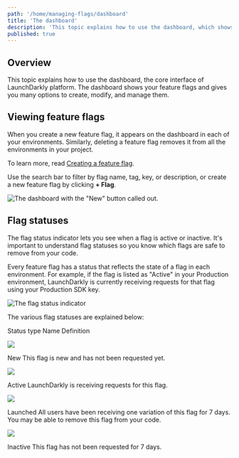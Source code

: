 ```yaml
---
path: '/home/managing-flags/dashboard'
title: 'The dashboard'
description: 'This topic explains how to use the dashboard, which shows your feature flags and gives you many options to create, modify, and manage them.'
published: true
---
```


## Overview

This topic explains how to use the dashboard, the core interface of LaunchDarkly platform. The dashboard shows your feature flags and gives you many options to create, modify, and manage them.

## Viewing feature flags

When you create a new feature flag, it appears on the dashboard in each of your environments. Similarly, deleting a feature flag removes it from all the environments in your project.

To learn more, read [Creating a feature flag](/home/getting-started/feature-flags).

Use the search bar to filter by flag name, tag, key, or description, or create a new feature flag by clicking **+ Flag**.

![The dashboard with the "New" button called out.](../../images/flag-new-callout.png) 


## Flag statuses 

The flag status indicator lets you see when a flag is active or inactive. It's important to understand flag statuses so you know which flags are safe to remove from your code.

Every feature flag has a status that reflects the state of a flag in each environment. For example, if the flag is listed as "Active" in your Production environment, LaunchDarkly is currently receiving requests for that flag using your Production SDK key.

![The flag status indicator](../../images/flag-status-indicators-callout.png) 


The various flag statuses are explained below:

<Table>
  <TableHeader>
    <TableHeadCell>Status type</TableHeadCell>
    <TableHeadCell>Name</TableHeadCell>
    <TableHeadCell>Definition</TableHeadCell>
  </TableHeader>
  <TableBody>
    <TableRow>
<TableCell>

![](../../images/flag-status-indicator-new.png)

</TableCell>
      <TableCell>New</TableCell>
      <TableCell>This flag is new and has not been requested yet.</TableCell>
    </TableRow>
    <TableRow>
<TableCell>

![](../../images/flag-status-indicator-active.png)

</TableCell>
        <TableCell>Active</TableCell>
        <TableCell>LaunchDarkly is receiving requests for this flag.</TableCell>
    </TableRow>
    <TableRow>
<TableCell>

![](../../images/flag-status-indicator-launched.png)

</TableCell>
      <TableCell>Launched</TableCell>
      <TableCell>
        All users have been receiving one variation of this flag for 7 days. You may be able to remove this flag from
        your code.
      </TableCell>
    </TableRow>
    <TableRow>
<TableCell>

![](../../images/flag-status-indicator-inactive.png)

</TableCell>
      <TableCell>Inactive</TableCell>
      <TableCell>This flag has not been requested for 7 days.</TableCell>
    </TableRow>
  </TableBody>
</Table>
